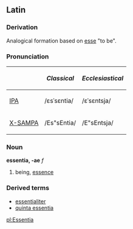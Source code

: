 ==Latin==
===Derivation===
Analogical formation based on [[esse]] "to be".

===Pronunciation===
{| border=1 cellpadding=5
! !! ''Classical'' !! ''Ecclesiastical''
|-
| [[w:IPA|IPA]] || /ɛsˈsɛntia/ || /ɛˈsɛntsja/
|-
| [[w:X-SAMPA|X-SAMPA]] || /Es"sEntia/ || /E"sEntsja/
|}

===Noun===
'''essentia, -ae''' ''f''
#being, [[essence]]

===Derived terms===
*[[essentialiter]]
*[[quinta essentia]]

[[pl:Essentia]]